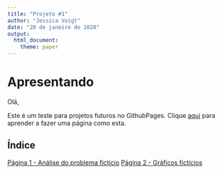 ```yaml
---
title: "Projeto #1"
author: "Jessica Voigt"
date: "28 de janeiro de 2020"
output: 
  html_document:
    theme: paper 
---
```


# Apresentando

Olá,

Este é um teste para projetos futuros no GithubPages. Clique [aqui](https://bookdown.org/yihui/rmarkdown/html-document.html) para aprender a fazer uma página como esta.

## Índice

[Página 1 - Análise do problema fictício](https://voigtjessica.github.io/teste_aprendendo_githubpages/problema.html)
[Página 2 - Gráficos fictícios](https://voigtjessica.github.io/teste_aprendendo_githubpages/graficos.html)